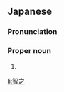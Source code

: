==Japanese==
{{ja-kanjitab|とも|ゆき}}

===Pronunciation===
{{ja-pron|ともゆき}}

===Proper noun===
{{ja-pos|proper|ともゆき}}

# {{given name|male|lang=ja|sort=ともゆき}}

[[li:智之]]
